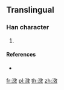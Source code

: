 ==Translingual==

===Han character===
{{Han char|rn=85|rad=水|as=10|sn=13|four=|canj=EYKK}}

# {{defn|Han|sort=水10}}

====References====
* {{Han ref|kx=0643.241|hdz=31705.021|uh=6EE7|ud=28391}}

[[fr:滧]]
[[pl:滧]]
[[th:滧]]
[[zh:滧]]